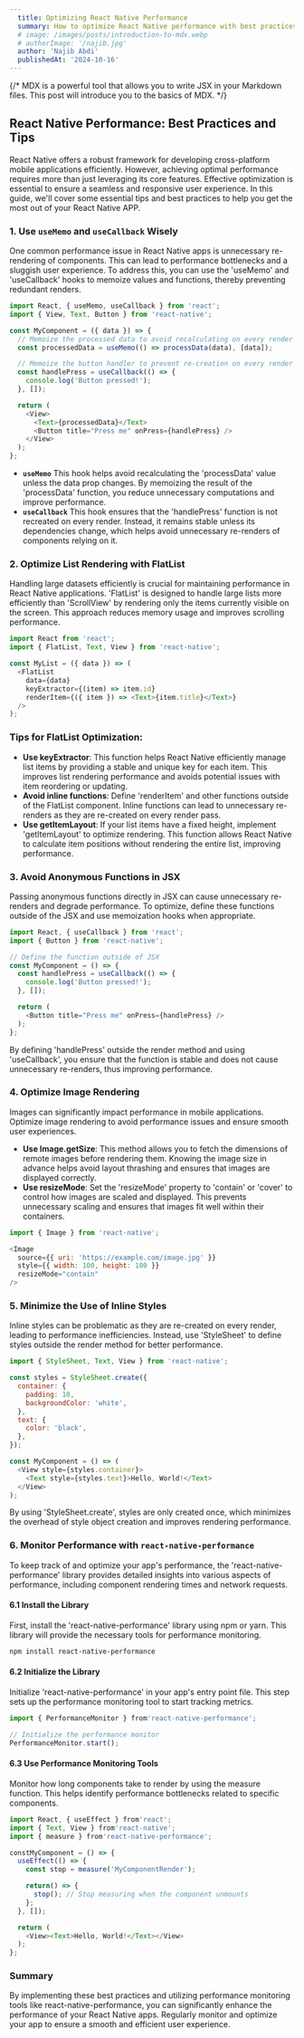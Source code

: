 ```yaml
---
  title: Optimizing React Native Performance
  summary: How to optimize React Native performance with best practices and tips.
  # image: /images/posts/introduction-to-mdx.webp
  # authorImage: '/najib.jpg'
  author: 'Najib Abdi'
  publishedAt: '2024-10-16'
---
```


{/* MDX is a powerful tool that allows you to write JSX in your Markdown files. This
post will introduce you to the basics of MDX. */}

## React Native Performance: Best Practices and Tips


React Native offers a robust framework for developing cross-platform mobile applications efficiently. However, achieving optimal performance requires more than just leveraging its core features. Effective optimization is essential to ensure a seamless and responsive user experience. In this guide, we'll cover some essential tips and best practices to help you get the most out of your React Native APP.

### 1. **Use `useMemo` and `useCallback` Wisely**

One common performance issue in React Native apps is unnecessary re-rendering of components. This can lead to performance bottlenecks and a sluggish user experience. To address this, you can use the <span class="text-blue-500">'useMemo'</span> and <span class="text-blue-500">'useCallback'</span> hooks to memoize values and functions, thereby preventing redundant renders.

```javascript
import React, { useMemo, useCallback } from 'react';
import { View, Text, Button } from 'react-native';

const MyComponent = ({ data }) => {
  // Memoize the processed data to avoid recalculating on every render
  const processedData = useMemo(() => processData(data), [data]);

  // Memoize the button handler to prevent re-creation on every render
  const handlePress = useCallback(() => {
    console.log('Button pressed!');
  }, []);

  return (
    <View>
      <Text>{processedData}</Text>
      <Button title="Press me" onPress={handlePress} />
    </View>
  );
};
```

- **`useMemo`** This hook helps avoid recalculating the <span class="text-blue-500">'processData'</span> value unless the data prop changes. By memoizing the result of the <span class="text-blue-500">'processData'</span> function, you reduce unnecessary computations and improve performance.
- **`useCallback`** This hook ensures that the <span class="text-blue-500">'handlePress'</span> function is not recreated on every render. Instead, it remains stable unless its dependencies change, which helps avoid unnecessary re-renders of components relying on it.

### 2. **Optimize List Rendering with FlatList**

Handling large datasets efficiently is crucial for maintaining performance in React Native applications. <span class="text-blue-500">'FlatList'</span> is designed to handle large lists more efficiently than <span class="text-blue-500">'ScrollView'</span> by rendering only the items currently visible on the screen. This approach reduces memory usage and improves scrolling performance.

```javascript
import React from 'react';
import { FlatList, Text, View } from 'react-native';

const MyList = ({ data }) => (
  <FlatList
    data={data}
    keyExtractor={(item) => item.id}
    renderItem={({ item }) => <Text>{item.title}</Text>}
  />
); 
```

### Tips for FlatList Optimization:

- **Use keyExtractor**: This function helps React Native efficiently manage list items by providing a stable and unique key for each item. This improves list rendering performance and avoids potential issues with item reordering or updating.
- **Avoid inline functions**: Define <span class="text-blue-500">'renderItem'</span> and other functions outside of the FlatList component. Inline functions can lead to unnecessary re-renders as they are re-created on every render pass.
- **Use getItemLayout**: If your list items have a fixed height, implement <span class="text-blue-500">'getItemLayout'</span> to optimize rendering. This function allows React Native to calculate item positions without rendering the entire list, improving performance.

### 3. **Avoid Anonymous Functions in JSX**

Passing anonymous functions directly in JSX can cause unnecessary re-renders and degrade performance. To optimize, define these functions outside of the JSX and use memoization hooks when appropriate.

```javascript
import React, { useCallback } from 'react';
import { Button } from 'react-native';

// Define the function outside of JSX
const MyComponent = () => {
  const handlePress = useCallback(() => {
    console.log('Button pressed!');
  }, []);

  return (
    <Button title="Press me" onPress={handlePress} />
  );
};
```
By defining <span class="text-blue-500">'handlePress'</span> outside the render method and using <span class="text-blue-500">'useCallback'</span>, you ensure that the function is stable and does not cause unnecessary re-renders, thus improving performance.

### 4. **Optimize Image Rendering**

Images can significantly impact performance in mobile applications. Optimize image rendering to avoid performance issues and ensure smooth user experiences.

- **Use Image.getSize**: This method allows you to fetch the dimensions of remote images before rendering them. Knowing the image size in advance helps avoid layout thrashing and ensures that images are displayed correctly.
- **Use resizeMode**: Set the <span class="text-blue-500">'resizeMode'</span> property to <span class="text-blue-500">'contain'</span> or <span class="text-blue-500">'cover'</span> to control how images are scaled and displayed. This prevents unnecessary scaling and ensures that images fit well within their containers.

```javascript
import { Image } from 'react-native';

<Image
  source={{ uri: 'https://example.com/image.jpg' }}
  style={{ width: 100, height: 100 }}
  resizeMode="contain"
/>
```

### 5. **Minimize the Use of Inline Styles**

Inline styles can be problematic as they are re-created on every render, leading to performance inefficiencies. Instead, use <span class="text-blue-500">'StyleSheet'</span> to define styles outside the render method for better performance.

```javascript
import { StyleSheet, Text, View } from 'react-native';

const styles = StyleSheet.create({
  container: {
    padding: 10,
    backgroundColor: 'white',
  },
  text: {
    color: 'black',
  },
});

const MyComponent = () => (
  <View style={styles.container}>
    <Text style={styles.text}>Hello, World!</Text>
  </View>
);
```
By using <span class="text-blue-500">'StyleSheet.create'</span>, styles are only created once, which minimizes the overhead of style object creation and improves rendering performance.

### 6. **Monitor Performance with `react-native-performance`**

To keep track of and optimize your app's performance, the <span class="text-blue-500">'react-native-performance'</span> library provides detailed insights into various aspects of performance, including component rendering times and network requests.

#### **6.1 Install the Library**

First, install the <span class="text-blue-500">'react-native-performance'</span> library using npm or yarn. This library will provide the necessary tools for performance monitoring.

```bash
npm install react-native-performance
```
#### **6.2 Initialize the Library**

Initialize <span class="text-blue-500">'react-native-performance'</span> in your app's entry point file. This step sets up the performance monitoring tool to start tracking metrics.

```javascript
import { PerformanceMonitor } from'react-native-performance';

// Initialize the performance monitor
PerformanceMonitor.start();
```
#### **6.3 Use Performance Monitoring Tools**

Monitor how long components take to render by using the measure function. This helps identify performance bottlenecks related to specific components.

```javascript
import React, { useEffect } from'react';
import { Text, View } from'react-native';
import { measure } from'react-native-performance';

constMyComponent = () => {
  useEffect(() => {
    const stop = measure('MyComponentRender');

    return() => {
      stop(); // Stop measuring when the component unmounts
    };
  }, []);

  return (
    <View><Text>Hello, World!</Text></View>
  );
};

```

### Summary

By implementing these best practices and utilizing performance monitoring tools like react-native-performance, you can significantly enhance the performance of your React Native apps. Regularly monitor and optimize your app to ensure a smooth and efficient user experience.